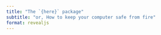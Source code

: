 ```yaml
---
title: "The `{here}` package"
subtitle: "or, How to keep your computer safe from fire"
format: revealjs
---
```



